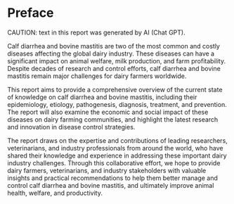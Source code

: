 # Preface {.unnumbered}

:::{.callout-warning}
CAUTION: text in this report was generated by  AI (Chat GPT).
:::

Calf diarrhea and bovine mastitis are two of the most common and costly diseases affecting the global dairy industry. These diseases can have a significant impact on animal welfare, milk production, and farm profitability. Despite decades of research and control efforts, calf diarrhea and bovine mastitis remain major challenges for dairy farmers worldwide.

This report aims to provide a comprehensive overview of the current state of knowledge on calf diarrhea and bovine mastitis, including their epidemiology, etiology, pathogenesis, diagnosis, treatment, and prevention. The report will also examine the economic and social impact of these diseases on dairy farming communities, and highlight the latest research and innovation in disease control strategies.

The report draws on the expertise and contributions of leading researchers, veterinarians, and industry professionals from around the world, who have shared their knowledge and experience in addressing these important dairy industry challenges. Through this collaborative effort, we hope to provide dairy farmers, veterinarians, and industry stakeholders with valuable insights and practical recommendations to help them better manage and control calf diarrhea and bovine mastitis, and ultimately improve animal health, welfare, and productivity.
